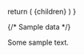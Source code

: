 
  return (
    <BaseTemplate
      filename={filename} 
      path={path}
      files={files} 
      meta={meta} 
      sidebar={config.sidebars.guides}
      includeSidebar={true}
      includeFooterNav={true}
      >
      {children}
    </BaseTemplate>)
}


{/* Sample data */}

Some sample text.
